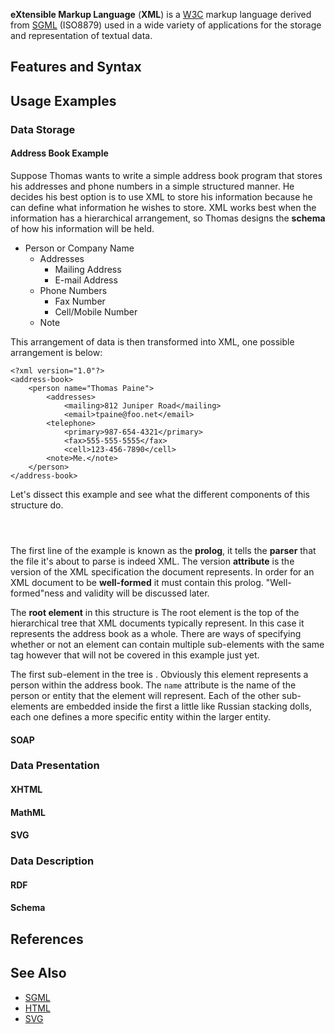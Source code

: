 '''eXtensible Markup Language''' ('''XML''') is a [[W3C]] markup language derived from [[SGML]] (ISO8879) used in a wide variety of applications for the storage and representation of textual data.

== Features and Syntax ==

== Usage Examples ==
=== Data Storage ===
==== Address Book Example ====

Suppose Thomas wants to write a simple address book program that stores his addresses and phone numbers in a simple structured manner. He decides his best option is to use XML to store his information because he can define what information he wishes to store. XML works best when the information has a hierarchical arrangement, so Thomas designs the '''schema''' of how his information will be held.

*Person or Company Name
**Addresses
***Mailing Address
***E-mail Address
**Phone Numbers
***Fax Number
***Cell/Mobile Number
**Note

This arrangement of data is then transformed into XML, one possible arrangement is below:

<pre>
<?xml version="1.0"?>
<address-book>
    <person name="Thomas Paine">
        <addresses>
            <mailing>812 Juniper Road</mailing>
            <email>tpaine@foo.net</email>
        <telephone>
            <primary>987-654-4321</primary>
            <fax>555-555-5555</fax>
            <cell>123-456-7890</cell>
        <note>Me.</note>
    </person>
</address-book>
</pre>

Let's dissect this example and see what the different components of this structure do.

<code><?xml version="1.0"?></code>

The first line of the example is known as the '''prolog''', it tells the '''parser''' that the file it's about to parse is indeed XML. The version '''attribute''' is the version of the XML specification the document represents. In order for an XML document to be '''well-formed''' it must contain this prolog. "Well-formed"ness and validity will be discussed later.

The '''root element''' in this structure is <code><address-book></code> The root element is the top of the hierarchical tree that XML documents typically represent. In this case it represents the address book as a whole. There are ways of specifying whether or not an element can contain multiple sub-elements with the same tag however that will not be covered in this example just yet.

The first sub-element in the tree is <code><person name="Thomas Paine"></code>. Obviously this element represents a person within the address book. The <code>name</code> attribute is the name of the person or entity that the <code><person></code> element will represent. Each of the other sub-elements are embedded inside the first a little like Russian stacking dolls, each one defines a more specific entity within the larger entity.

==== SOAP ====
=== Data Presentation ===
==== XHTML ====
==== MathML ====
==== SVG ====

=== Data Description ===
==== RDF ====
==== Schema ====

== References ==

== See Also ==
*[[Standard Generalized Markup Language|SGML]]
*[[HyperText Markup Language|HTML]]
*[[Scalable Vector Graphics|SVG]]